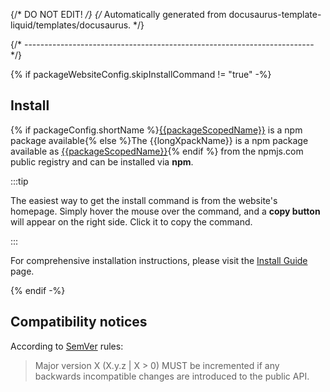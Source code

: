 
{/* DO NOT EDIT! */}
{/* Automatically generated from docusaurus-template-liquid/templates/docusaurus. */}



{/* ------------------------------------------------------------------------ */}

<UserDeveloperMaintainer />

<Overview />

{% if packageWebsiteConfig.skipInstallCommand != "true" -%}

## Install

{% if packageConfig.shortName %}[{{packageScopedName}}](https://www.npmjs.com/package/{{packageScopedName}}) is a npm package available{% else %}The {{longXpackName}} is a npm package available as [{{packageScopedName}}](https://www.npmjs.com/package/{{packageScopedName}}){% endif %}
from the npmjs.com public registry and can be installed via **npm**.

:::tip

The easiest way to get the install command is from the website's homepage.
Simply hover the mouse over the command, and a **copy button** will appear on
the right side. Click it to copy the command.

:::

For comprehensive installation instructions, please visit the
[Install Guide](/docs/install/) page.

{% endif -%}

<Status />

## Compatibility notices

According to [SemVer](https://semver.org) rules:

> Major version X (X.y.z | X > 0) MUST be incremented if any
backwards incompatible changes are introduced to the public API.

<Compatibility />

